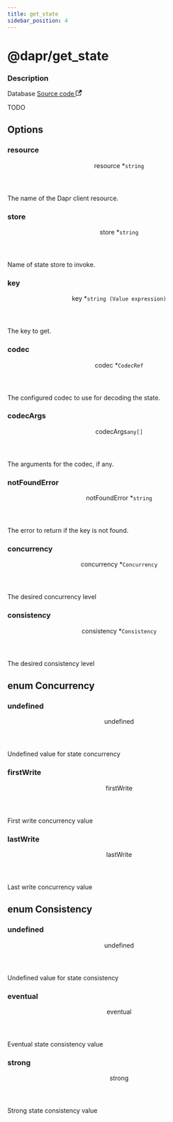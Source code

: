 ```yaml
---
title: get_state
sidebar_position: 4
---
```



# @dapr/get_state

<div class="attributes">

### Description

<p>
  <span className="badge badgeDarkBlue">Database</span>
  <a href="https://github.com/nanobus/nanobus/blob/main/pkg/actions/dapr/state_get.go" target="_blank" rel="noopener noreferrer">Source code <svg width="13.5" height="13.5" aria-hidden="true" viewBox="0 0 24 24" class="iconExternalLink_node_modules-@docusaurus-theme-classic-lib-theme-Icon-ExternalLink-styles-module"><path fill="currentColor" d="M21 13v10h-21v-19h12v2h-10v15h17v-8h2zm3-12h-10.988l4.035 4-6.977 7.07 2.828 2.828 6.977-7.07 4.125 4.172v-11z"></path></svg></a>
</p>

</div>

TODO

## Options

<div class="attributes">

### resource

<div class="attribute">
  <header>
    <span className="badge badgeDarkBlue">resource <span className="required">*</span>
      <a class="hash-link" href="#resource" title="Direct link to resource">​</a>
    </span>
    <code>string</code>
  </header>

The name of the Dapr client resource.

</div>

### store

<div class="attribute">
  <header>
    <span className="badge badgeDarkBlue">store <span className="required">*</span>
      <a class="hash-link" href="#store" title="Direct link to store">​</a>
    </span>
    <code>string</code>
  </header>

Name of state store to invoke.

</div>

### key

<div class="attribute">
  <header>
    <span className="badge badgeDarkBlue">key <span className="required">*</span>
      <a class="hash-link" href="#key" title="Direct link to key">​</a>
    </span>
    <code>string (Value expression)</code>
  </header>

The key to get.

</div>

### codec

<div class="attribute">
  <header>
    <span className="badge badgeDarkBlue">codec <span className="required">*</span>
      <a class="hash-link" href="#codec" title="Direct link to codec">​</a>
    </span>
    <code>CodecRef</code>
  </header>

The configured codec to use for decoding the state.

</div>

### codecArgs

<div class="attribute">
  <header>
    <span className="badge badgeDarkBlue">codecArgs
      <a class="hash-link" href="#codecargs" title="Direct link to codecArgs">​</a>
    </span>
    <code>any[]</code>
  </header>

The arguments for the codec, if any.

</div>

### notFoundError

<div class="attribute">
  <header>
    <span className="badge badgeDarkBlue">notFoundError <span className="required">*</span>
      <a class="hash-link" href="#notfounderror" title="Direct link to notFoundError">​</a>
    </span>
    <code>string</code>
  </header>

The error to return if the key is not found.

</div>

### concurrency

<div class="attribute">
  <header>
    <span className="badge badgeDarkBlue">concurrency <span className="required">*</span>
      <a class="hash-link" href="#concurrency" title="Direct link to concurrency">​</a>
    </span>
    <code>Concurrency</code>
  </header>

The desired concurrency level

</div>

### consistency

<div class="attribute">
  <header>
    <span className="badge badgeDarkBlue">consistency <span className="required">*</span>
      <a class="hash-link" href="#consistency" title="Direct link to consistency">​</a>
    </span>
    <code>Consistency</code>
  </header>

The desired consistency level

</div>

</div>

## enum Concurrency

<div class="attributes">

### undefined

<div class="attribute">
  <header>
    <span className="badge badgeDarkBlue">undefined
      <a class="hash-link" href="#undefined" title="Direct link to undefined">​</a>
    </span>
  </header>

Undefined value for state concurrency

</div>

### firstWrite

<div class="attribute">
  <header>
    <span className="badge badgeDarkBlue">firstWrite
      <a class="hash-link" href="#firstwrite" title="Direct link to firstWrite">​</a>
    </span>
  </header>

First write concurrency value

</div>

### lastWrite

<div class="attribute">
  <header>
    <span className="badge badgeDarkBlue">lastWrite
      <a class="hash-link" href="#lastwrite" title="Direct link to lastWrite">​</a>
    </span>
  </header>

Last write concurrency value

</div>

</div>

## enum Consistency

<div class="attributes">

### undefined

<div class="attribute">
  <header>
    <span className="badge badgeDarkBlue">undefined
      <a class="hash-link" href="#undefined" title="Direct link to undefined">​</a>
    </span>
  </header>

Undefined value for state consistency

</div>

### eventual

<div class="attribute">
  <header>
    <span className="badge badgeDarkBlue">eventual
      <a class="hash-link" href="#eventual" title="Direct link to eventual">​</a>
    </span>
  </header>

Eventual state consistency value

</div>

### strong

<div class="attribute">
  <header>
    <span className="badge badgeDarkBlue">strong
      <a class="hash-link" href="#strong" title="Direct link to strong">​</a>
    </span>
  </header>

Strong state consistency value

</div>

</div>

